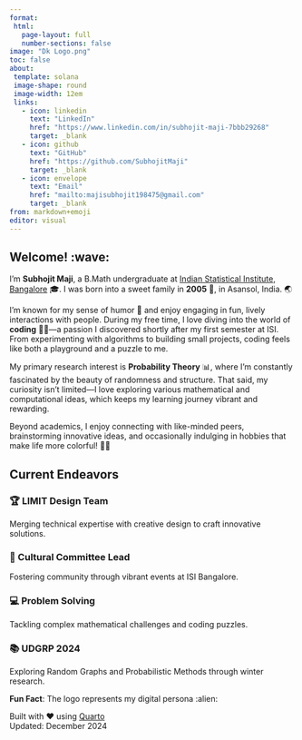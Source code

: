 ```yaml
---
format: 
 html:
   page-layout: full
   number-sections: false
image: "Dk Logo.png" 
toc: false
about:
 template: solana
 image-shape: round
 image-width: 12em
 links:
   - icon: linkedin
     text: "LinkedIn"
     href: "https://www.linkedin.com/in/subhojit-maji-7bbb29268"
     target: _blank 
   - icon: github
     text: "GitHub"
     href: "https://github.com/SubhojitMaji"
     target: _blank
   - icon: envelope
     text: "Email"
     href: "mailto:majisubhojit198475@gmail.com"
     target: _blank
from: markdown+emoji
editor: visual
---
```


:::{.content-container .fade-in}

## Welcome! :wave: {.section-title}

I'm **Subhojit Maji**, a B.Math undergraduate at [Indian Statistical Institute, Bangalore](https://www.isibang.ac.in/) 🎓. I was born into a sweet family in **2005** 🍼, in Asansol, India. 🌏  

I’m known for my sense of humor 🤭 and enjoy engaging in fun, lively interactions with people. During my free time, I love diving into the world of **coding** 👨‍💻—a passion I discovered shortly after my first semester at ISI. From experimenting with algorithms to building small projects, coding feels like both a playground and a puzzle to me.  

My primary research interest is **Probability Theory** 📊, where I’m constantly fascinated by the beauty of randomness and structure. That said, my curiosity isn't limited—I love exploring various mathematical and computational ideas, which keeps my learning journey vibrant and rewarding.  

Beyond academics, I enjoy connecting with like-minded peers, brainstorming innovative ideas, and occasionally indulging in hobbies that make life more colorful! 🎨✨

## Current Endeavors {.section-title}

::: {.grid}

::: {.g-col-12 .g-col-md-6 .highlight-card .slide-in-left}
### 🏆 LIMIT Design Team
Merging technical expertise with creative design to craft innovative solutions.
:::

::: {.g-col-12 .g-col-md-6 .highlight-card .slide-in-right}
### 👥 Cultural Committee Lead
Fostering community through vibrant events at ISI Bangalore.
:::

::: {.g-col-12 .g-col-md-6 .highlight-card .slide-in-left}
### 💻 Problem Solving
Tackling complex mathematical challenges and coding puzzles.
:::

::: {.g-col-12 .g-col-md-6 .highlight-card .slide-in-right}
### 📚 UDGRP 2024
Exploring Random Graphs and Probabilistic Methods through winter research.
:::

:::

:::

::: {.footer-content}
**Fun Fact**: The logo represents my digital persona :alien:

Built with ❤️ using [Quarto](https://quarto.org)  
Updated: December 2024
:::